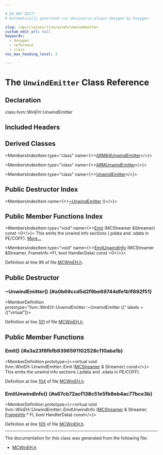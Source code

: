 ```yaml
---

# DO NOT EDIT!
# Automatically generated via docusaurus-plugin-doxygen by Doxygen.

slug: /api/classes/llvm/wineh/unwindemitter
custom_edit_url: null
keywords:
  - doxygen
  - reference
  - class
toc_max_heading_level: 3

---
```





# The `UnwindEmitter` Class Reference

<DoxygenPage pluginConfig={pluginConfig}>



## Declaration

<CodeBlock>class llvm::WinEH::UnwindEmitter</CodeBlock>

## Included Headers

<IncludesList>
<IncludesListItem
  filePath="llvm/MC/MCWinEH.h"
  permalink="/docs/api/files/include/include/llvm/include/llvm/mc/mcwineh-h"
  isLocal="true" />
</IncludesList>

## Derived Classes

<MembersIndex>

<MembersIndexItem
  type="class"
  name={<><a href="/docs/api/classes/llvm/win64eh/arm64unwindemitter">ARM64UnwindEmitter</a></>}>
</MembersIndexItem>

<MembersIndexItem
  type="class"
  name={<><a href="/docs/api/classes/llvm/win64eh/armunwindemitter">ARMUnwindEmitter</a></>}>
</MembersIndexItem>

<MembersIndexItem
  type="class"
  name={<><a href="/docs/api/classes/llvm/win64eh/unwindemitter">UnwindEmitter</a></>}>
</MembersIndexItem>

</MembersIndex>

## Public Destructor Index

<MembersIndex>

<MembersIndexItem
  name={<><a href="#a0b69ccd5d2f9be69744dfe1b1f892f51">~UnwindEmitter</a> ()</>}>
</MembersIndexItem>

</MembersIndex>

## Public Member Functions Index

<MembersIndex>

<MembersIndexItem
  type="void"
  name={<><a href="#a3a23f8fbfb9396591102528c110aba1b">Emit</a> (MCStreamer &amp;Streamer) const =0</>}>
This emits the unwind info sections (.pdata and .xdata in PE/COFF). <a href="#a3a23f8fbfb9396591102528c110aba1b">More...</a>
</MembersIndexItem>

<MembersIndexItem
  type="void"
  name={<><a href="#a67cb72acf138c51e5fb8eb4ac77bce3b">EmitUnwindInfo</a> (MCStreamer &amp;Streamer, FrameInfo &#42;FI, bool HandlerData) const =0</>}>
</MembersIndexItem>

</MembersIndex>


Definition at line 99 of file <a href="/docs/api/files/include/include/llvm/include/llvm/mc/mcwineh-h">MCWinEH.h</a>.

<SectionDefinition>

## Public Destructor

### ~UnwindEmitter() {#a0b69ccd5d2f9be69744dfe1b1f892f51}

<MemberDefinition
  prototype="llvm::WinEH::UnwindEmitter::~UnwindEmitter ()"
  labels = {["virtual"]}>

Definition at line <a href="/docs/api/files/include/include/llvm/include/llvm/mc/mcwineh-h/#l00101">101</a> of file <a href="/docs/api/files/include/include/llvm/include/llvm/mc/mcwineh-h">MCWinEH.h</a>.
</MemberDefinition>

</SectionDefinition>

<SectionDefinition>

## Public Member Functions

### Emit() {#a3a23f8fbfb9396591102528c110aba1b}

<MemberDefinition
  prototype={<>virtual void llvm::WinEH::UnwindEmitter::Emit (<a href="/docs/api/classes/llvm/mcstreamer">MCStreamer</a> &amp; Streamer) const</>}>
This emits the unwind info sections (.pdata and .xdata in PE/COFF).

Definition at line <a href="/docs/api/files/include/include/llvm/include/llvm/mc/mcwineh-h/#l00104">104</a> of file <a href="/docs/api/files/include/include/llvm/include/llvm/mc/mcwineh-h">MCWinEH.h</a>.
</MemberDefinition>

### EmitUnwindInfo() {#a67cb72acf138c51e5fb8eb4ac77bce3b}

<MemberDefinition
  prototype={<>virtual void llvm::WinEH::UnwindEmitter::EmitUnwindInfo (<a href="/docs/api/classes/llvm/mcstreamer">MCStreamer</a> &amp; Streamer, <a href="/docs/api/structs/llvm/wineh/frameinfo">FrameInfo</a> &#42; FI, bool HandlerData) const</>}>

Definition at line <a href="/docs/api/files/include/include/llvm/include/llvm/mc/mcwineh-h/#l00105">105</a> of file <a href="/docs/api/files/include/include/llvm/include/llvm/mc/mcwineh-h">MCWinEH.h</a>.
</MemberDefinition>

</SectionDefinition>

<hr/>

The documentation for this class was generated from the following file:

<ul>
<li><a href="/docs/api/files/include/include/llvm/include/llvm/mc/mcwineh-h">MCWinEH.h</a></li>
</ul>

</DoxygenPage>
